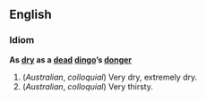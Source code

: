 ==English==
===Idiom===
'''As [[dry]] as a [[dead]] [[dingo]]’s [[donger]]'''

#(''Australian'', ''colloquial'') Very dry, extremely dry.
#(''Australian'', ''colloquial'') Very thirsty.